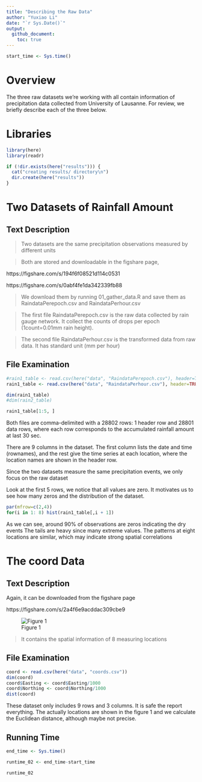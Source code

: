 ```yaml
---
title: "Describing the Raw Data"
author: "Yuxiao Li"
date: "`r Sys.Date()`"
output: 
  github_document:
    toc: true
---
```


```r
start_time <- Sys.time()
```

# Overview

The three raw datasets we're working with all contain 
information of precipitation data collected from University of Lausanne.
For review, we briefly describe each of the three below.

# Libraries

```r

library(here)
library(readr)

```

```r
if (!dir.exists(here("results"))) {
  cat("creating results/ directory\n")
  dir.create(here("results"))
}
```



# Two Datasets of Rainfall Amount

## Text Description

> Two datasets are the same precipitation observations measured by different units

> Both are stored and downloadable in the figshare page, 

https://figshare.com/s/194f6f08521d114c0531

https://figshare.com/s/0abf4fe1da342339fb88


> We download them by running 01_gather_data.R and save them as 
RaindataPerepoch.csv and RaindataPerhour.csv

> The first file RaindataPerepoch.csv is the raw data collected by rain gauge network.
It collect the counts of drops per epoch (1count=0.01mm rain height).

> The second file RaindataPerhour.csv is the transformed data from raw data.
It has standard unit (mm per hour)

## File Examination

```r

#rain1_table <- read.csv(here("data", "RaindataPerepoch.csv"), header=TRUE)
rain1_table <- read.csv(here("data", "RaindataPerhour.csv"), header=TRUE)

dim(rain1_table)
#dim(rain2_table)

rain1_table[1:5, ]

```

Both files are comma-delimited with a 28802 rows: 1 header row and 28801 data rows, 
where each row corresponds to the accumulated rainfall amount at last 30 sec.

There are 9 columns in the dataset. The first column lists the date and time
(rownames), and the rest give the time series at each location, 
where the location names are shown in the header row.

Since the two datasets measure the same precipitation events, 
we only focus on the raw dataset

Look at the first 5 rows, we notice that all values are zero. 
It motivates us to see how many zeros and the distribution of the dataset.

```r
par(mfrow=c(2,4))
for(i in 1: 8) hist(rain1_table[,i + 1])
```

As we can see, around 90% of observations are zeros indicating the dry events
The tails are heavy since many extreme values. 
The patterns at eight locations are similar, which may indicate strong spatial correlations

# The coord Data

## Text Description

Again, it can be downloaded from the figshare page

https://figshare.com/s/2a4f6e9acddac309cbe9

![Figure 1](../data/location.png)


> It contains the spatial information of 8 measuring locations

## File Examination

```r

coord <- read.csv(here("data", "coords.csv"))
dim(coord)
coord$Easting <- coord$Easting/1000
coord$Northing <- coord$Northing/1000
dist(coord)
```

These dataset only includes 9 rows and 3 columns. 
It is safe the report everything. The actually locations are shown in the figure 1
and we calculate the Euclidean distance, although maybe not precise.

## Running Time
```r
end_time <- Sys.time()

runtime_02 <- end_time-start_time

runtime_02
```
